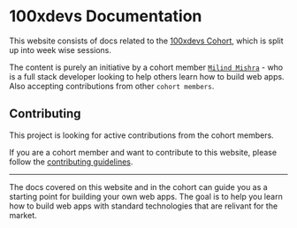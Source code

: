 
# 100xdevs Documentation

This website consists of docs related to the [100xdevs Cohort](https://100xdevs.com/), which is split up into week wise sessions.

<Features />

The content is purely an initiative by a cohort member [`Milind Mishra`](https://milindmishra.com) - who is a full stack developer looking to help others learn how to build web apps. Also accepting contributions from other `cohort members`.

## Contributing

<Callout type="warning">
  This project is looking for active contributions from the cohort members.
</Callout>

If you are a cohort member and want to contribute to this website, please follow the [contributing guidelines](https://github.com/thatbeautifuldream/100xdocs/blob/main/CONTRIBUTING.md).

---

The docs covered on this website and in the cohort can guide you as a starting point for building your own web apps. The goal is to help you learn how to build web apps with standard technologies that are relivant for the market.
